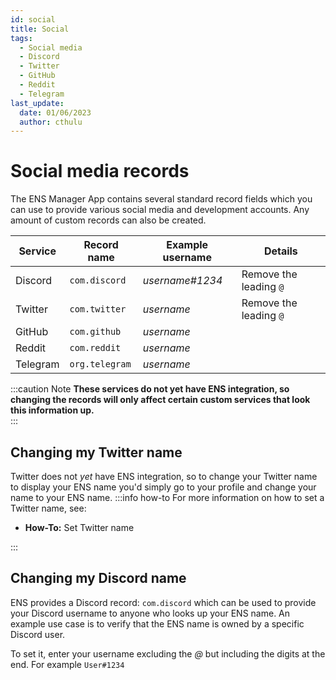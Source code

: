 ```yaml
---
id: social
title: Social
tags:
  - Social media
  - Discord
  - Twitter
  - GitHub
  - Reddit
  - Telegram
last_update:
  date: 01/06/2023
  author: cthulu
---
```


# Social media records
The ENS Manager App contains several standard record fields which you can use to provide various social media and development accounts. Any amount of custom records can also be created.

| Service  | Record name    | Example username | Details                |
| -------- | -------------- | ---------------- | ---------------------- |
| Discord  | `com.discord`  | *username#1234*  | Remove the leading `@` |
| Twitter  | `com.twitter`  | *username*       | Remove the leading `@` |
| GitHub   | `com.github`   | *username*       |                        |
| Reddit   | `com.reddit`   | *username*       |                        |
| Telegram | `org.telegram` | *username*       |                        |

:::caution Note
**These services do not yet have ENS integration, so changing the records will only affect certain custom services that look this information up.**  
:::

## Changing my Twitter name
Twitter does not *yet* have ENS integration, so to change your Twitter name to display your ENS name you'd simply go to your profile and change your name to your ENS name.
:::info how-to
For more information on how to set a Twitter name, see:
 - <Link to="/docs/howto/set-twitter-name"><b>How-To:</b> Set Twitter name</Link>
:::

## Changing my Discord name
ENS provides a Discord record: `com.discord` which can be used to provide your Discord username to anyone who looks up your ENS name. An example use case is to verify that the ENS name is owned by a specific Discord user.

To set it, enter your username excluding the *@* but including the digits at the end. For example `User#1234`
